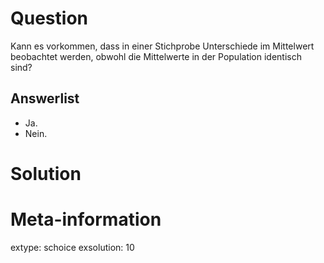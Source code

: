 Question
========

Kann es vorkommen, dass in einer Stichprobe Unterschiede im Mittelwert beobachtet werden, obwohl die Mittelwerte in der Population identisch sind?

Answerlist
----------

* Ja.
* Nein.

Solution
========

Meta-information
================
extype: schoice
exsolution: 10
